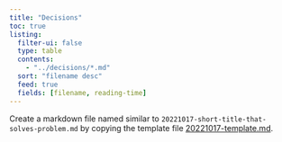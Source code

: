 ```yaml
---
title: "Decisions"
toc: true
listing:
  filter-ui: false
  type: table
  contents:
    - "../decisions/*.md"
  sort: "filename desc"
  feed: true
  fields: [filename, reading-time]
---
```


Create a markdown file named similar to `20221017-short-title-that-solves-problem.md` by copying the template file [20221017-template.md](decisions/20221017-template.md). 